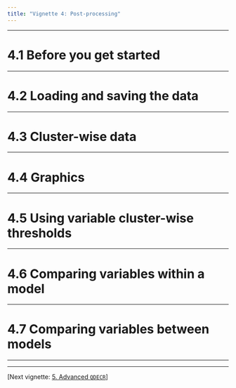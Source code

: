 ```yaml
---
title: "Vignette 4: Post-processing"
---
```


---

# 4.1 Before you get started

---

# 4.2 Loading and saving the data

---

# 4.3 Cluster-wise data

---

# 4.4 Graphics

--- 

# 4.5 Using variable cluster-wise thresholds

---

# 4.6 Comparing variables within a model

---

# 4.7 Comparing variables between models

---

---

[Next vignette: [5. Advanced `QDECR`](05-advanced-qdecr.html)]